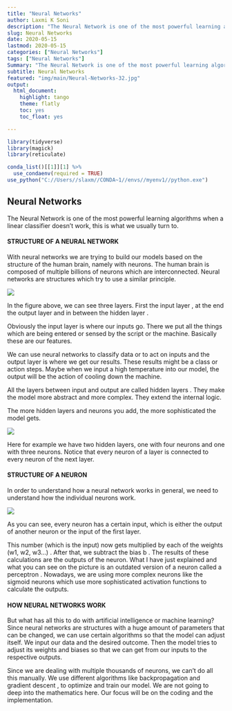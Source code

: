 ```yaml
---
title: "Neural Networks"
author: Laxmi K Soni 
description: "The Neural Network is one of the most powerful learning algorithms (when a linear classifier doesn't work, this is what I usually turn to)."
slug: Neural Networks
date: 2020-05-15
lastmod: 2020-05-15
categories: ["Neural Networks"]
tags: ["Neural Networks"]
Summary: "The Neural Network is one of the most powerful learning algorithms (when a linear classifier doesn't work, this is what I usually turn to)."
subtitle: Neural Networks
featured: "img/main/Neural-Networks-32.jpg"
output:
  html_document:
    highlight: tango
    theme: flatly
    toc: yes
    toc_float: yes

---
```



```r
library(tidyverse)
library(magick)
library(reticulate)

conda_list()[[1]][1] %>% 
  use_condaenv(required = TRUE)
use_python("C://Users//slaxm//CONDA~1//envs//myenv1//python.exe")

```

## Neural Networks

The Neural Network is one of the most powerful learning algorithms when a linear classifier doesn't work, this is what we usually turn to.

#### STRUCTURE OF A NEURAL NETWORK

With neural networks we are trying to build our models based on the structure of the human brain, namely with neurons. The human brain is composed of multiple billions of neurons which are interconnected. Neural networks are structures which try to use a similar principle.

![](/img/main/nnstructure.png)

In the figure above, we can see three layers. First the input layer , at the end the output layer and in between the hidden layer .

Obviously the input layer is where our inputs go. There we put all the things which are being entered or sensed by the script or the machine. Basically these are our features.

We can use neural networks to classify data or to act on inputs and the output layer is where we get our results. These results might be a class or action steps. Maybe when we input a high temperature into our model, the output will be the action of cooling down the machine.

All the layers between input and output are called hidden layers . They make the model more abstract and more complex. They extend the internal logic.

The more hidden layers and neurons you add, the more sophisticated the model gets.

![](/img/main/nnstructure1.png)

Here for example we have two hidden layers, one with four neurons and one with three neurons. Notice that every neuron of a layer is connected to every neuron of the next layer.

#### STRUCTURE OF A NEURON

In order to understand how a neural network works in general, we need to understand how the individual neurons work.


![](/img/main/neuronstructure.png)


As you can see, every neuron has a certain input, which is either the output of another neuron or the input of the first layer.

This number (which is the input) now gets multiplied by each of the weights (w1, w2, w3…) . After that, we subtract the bias b . The results of these calculations are the outputs of the neuron.
What I have just explained and what you can see on the picture is an outdated version of a neuron called a perceptron . Nowadays, we are using more complex neurons like the sigmoid neurons which use more sophisticated activation functions to calculate the outputs.

#### HOW NEURAL NETWORKS WORK

But what has all this to do with artificial intelligence or machine learning? Since neural networks are structures with a huge amount of parameters that can be changed, we can use certain algorithms so that the model can adjust itself. We input our data and the desired outcome. Then the model tries to adjust its weights and biases so that we can get from our inputs to the respective outputs.

Since we are dealing with multiple thousands of neurons, we can’t do all this manually.
We use different algorithms like backpropagation and gradient descent , to optimize and train our model. We are not going to deep into the mathematics here. Our focus will be on the coding and the implementation.